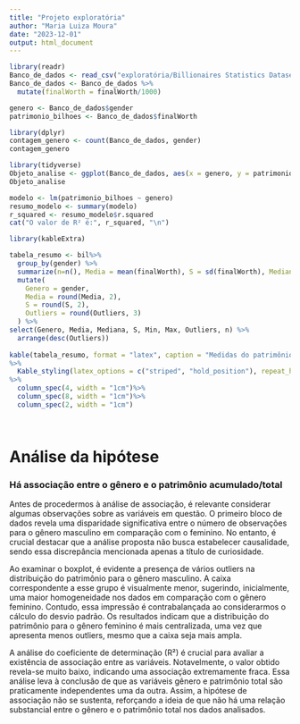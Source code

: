 ---
title: "Projeto exploratória"
author: "Maria Luiza Moura"
date: "2023-12-01"
output: html_document
---

```{r, echo=FALSE}
library(readr)
Banco_de_dados <- read_csv("exploratória/Billionaires Statistics Dataset.csv")
Banco_de_dados <- Banco_de_dados %>%
  mutate(finalWorth = finalWorth/1000)

genero <- Banco_de_dados$gender
patrimonio_bilhoes <- Banco_de_dados$finalWorth
```

```{r, echo=FALSE}
library(dplyr)
contagem_genero <- count(Banco_de_dados, gender)
contagem_genero
```

```{r, echo=FALSE}
library(tidyverse)
Objeto_analise <- ggplot(Banco_de_dados, aes(x = genero, y = patrimonio_bilhoes, color = gender)) + geom_boxplot() + scale_y_continuous(trans = "log10") + labs(title = " Boxplot: Gênero vs. patrimônio total em bilhões de dólares", x = "Gênero", y = "Patrimônios em bilhões")
Objeto_analise
```


```{r}
modelo <- lm(patrimonio_bilhoes ~ genero)
resumo_modelo <- summary(modelo)
r_squared <- resumo_modelo$r.squared
cat("O valor de R² é:", r_squared, "\n")
```


```{r, echo=FALSE}
library(kableExtra)

tabela_resumo <- bil%>%
  group_by(gender) %>%
  summarize(n=n(), Media = mean(finalWorth), S = sd(finalWorth), Mediana = median(finalWorth), Min = min(finalWorth), Max = max(finalWorth), Outliers = count_outliers(finalWorth/n)) %>%
  mutate(
    Genero = gender,
    Media = round(Media, 2),
    S = round(S, 2),
    Outliers = round(Outliers, 3)
  ) %>%
select(Genero, Media, Mediana, S, Min, Max, Outliers, n) %>%
  arrange(desc(Outliers))
  
kable(tabela_resumo, format = "latex", caption = "Medidas do patrimônio total em Bilhões")
%>%
  Kable_styling(latex_options = c("striped", "hold_position"), repeat_header_text = TRUE)
%>%
  column_spec(4, width = "1cm")%>%
  column_spec(8, width = "1cm")%>%
  column_spec(2, width = "1cm")

  
```
# Análise da hipótese

### Há associação entre o gênero e o patrimônio acumulado/total

Antes de procedermos à análise de associação, é relevante considerar algumas observações sobre as variáveis em questão. O primeiro bloco de dados revela uma disparidade significativa entre o número de observações para o gênero masculino em comparação com o feminino. No entanto, é crucial destacar que a análise proposta não busca estabelecer causalidade, sendo essa discrepância mencionada apenas a título de curiosidade.

Ao examinar o boxplot, é evidente a presença de vários outliers na distribuição do patrimônio para o gênero masculino. A caixa correspondente a esse grupo é visualmente menor, sugerindo, inicialmente, uma maior homogeneidade nos dados em comparação com o gênero feminino. Contudo, essa impressão é contrabalançada ao considerarmos o cálculo do desvio padrão. Os resultados indicam que a distribuição do patrimônio para o gênero feminino é mais centralizada, uma vez que apresenta menos outliers, mesmo que a caixa seja mais ampla.

A análise do coeficiente de determinação (R²) é crucial para avaliar a existência de associação entre as variáveis. Notavelmente, o valor obtido revela-se muito baixo, indicando uma associação extremamente fraca. Essa análise leva à conclusão de que as variáveis gênero e patrimônio total são praticamente independentes uma da outra. Assim, a hipótese de associação não se sustenta, reforçando a ideia de que não há uma relação substancial entre o gênero e o patrimônio total nos dados analisados.